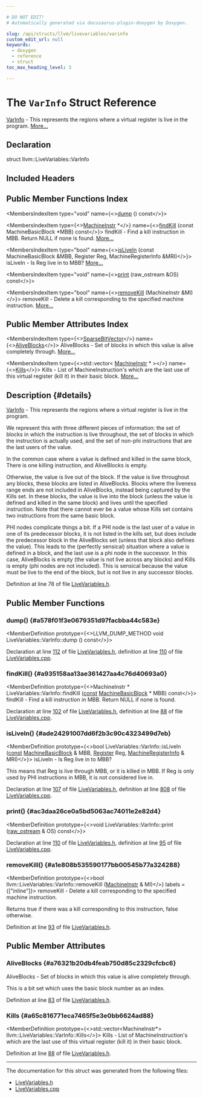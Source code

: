 ```yaml
---

# DO NOT EDIT!
# Automatically generated via docusaurus-plugin-doxygen by Doxygen.

slug: /api/structs/llvm/livevariables/varinfo
custom_edit_url: null
keywords:
  - doxygen
  - reference
  - struct
toc_max_heading_level: 3

---
```





# The `VarInfo` Struct Reference

<DoxygenPage pluginConfig={pluginConfig}>

<a href="/docs/api/structs/llvm/livevariables/varinfo">VarInfo</a> - This represents the regions where a virtual register is live in the program. <a href="#details">More...</a>

## Declaration

<CodeBlock>struct llvm::LiveVariables::VarInfo</CodeBlock>

## Included Headers

<IncludesList>
<IncludesListItem
  filePath="llvm/CodeGen/LiveVariables.h"
  permalink="/docs/api/files/include/include/llvm/include/llvm/codegen/livevariables-h"
  isLocal="true" />
</IncludesList>

## Public Member Functions Index

<MembersIndex>

<MembersIndexItem
  type="void"
  name={<><a href="#a578f01f3e0679351d97facbba44c583e">dump</a> () const</>}>
</MembersIndexItem>

<MembersIndexItem
  type={<><a href="/docs/api/classes/llvm/machineinstr">MachineInstr</a> &#42;</>}
  name={<><a href="#a935158aa13ae361427aa4c76d40693a0">findKill</a> (const MachineBasicBlock &#42;MBB) const</>}>
findKill - Find a kill instruction in MBB. Return NULL if none is found. <a href="#a935158aa13ae361427aa4c76d40693a0">More...</a>
</MembersIndexItem>

<MembersIndexItem
  type="bool"
  name={<><a href="#ade24291007dd6f2b3c90c4323499d7eb">isLiveIn</a> (const MachineBasicBlock &amp;MBB, Register Reg, MachineRegisterInfo &amp;MRI)</>}>
isLiveIn - Is Reg live in to MBB? <a href="#ade24291007dd6f2b3c90c4323499d7eb">More...</a>
</MembersIndexItem>

<MembersIndexItem
  type="void"
  name={<><a href="#ac3daa26ce0a5bd5063ac74011e2e82d4">print</a> (raw&#95;ostream &amp;OS) const</>}>
</MembersIndexItem>

<MembersIndexItem
  type="bool"
  name={<><a href="#a1e808b535590177bb00545b77a324288">removeKill</a> (MachineInstr &amp;MI)</>}>
removeKill - Delete a kill corresponding to the specified machine instruction. <a href="#a1e808b535590177bb00545b77a324288">More...</a>
</MembersIndexItem>

</MembersIndex>

## Public Member Attributes Index

<MembersIndex>

<MembersIndexItem
  type={<><a href="/docs/api/classes/llvm/sparsebitvector">SparseBitVector</a></>}
  name={<><a href="#a76321b20db4feab750d85c2329cfcbc6">AliveBlocks</a></>}>
AliveBlocks - Set of blocks in which this value is alive completely through. <a href="#a76321b20db4feab750d85c2329cfcbc6">More...</a>
</MembersIndexItem>

<MembersIndexItem
  type={<>std::vector&lt; <a href="/docs/api/classes/llvm/machineinstr">MachineInstr</a> &#42; &gt;</>}
  name={<><a href="#a65c816771eca7465f5e3e0bb6624ad88">Kills</a></>}>
Kills - List of MachineInstruction&#39;s which are the last use of this virtual register (kill it) in their basic block. <a href="#a65c816771eca7465f5e3e0bb6624ad88">More...</a>
</MembersIndexItem>

</MembersIndex>

## Description {#details}

<a href="/docs/api/structs/llvm/livevariables/varinfo">VarInfo</a> - This represents the regions where a virtual register is live in the program.

We represent this with three different pieces of information: the set of blocks in which the instruction is live throughout, the set of blocks in which the instruction is actually used, and the set of non-phi instructions that are the last users of the value.

In the common case where a value is defined and killed in the same block, There is one killing instruction, and AliveBlocks is empty.

Otherwise, the value is live out of the block. If the value is live throughout any blocks, these blocks are listed in AliveBlocks. Blocks where the liveness range ends are not included in AliveBlocks, instead being captured by the Kills set. In these blocks, the value is live into the block (unless the value is defined and killed in the same block) and lives until the specified instruction. Note that there cannot ever be a value whose Kills set contains two instructions from the same basic block.

PHI nodes complicate things a bit. If a PHI node is the last user of a value in one of its predecessor blocks, it is not listed in the kills set, but does include the predecessor block in the AliveBlocks set (unless that block also defines the value). This leads to the (perfectly sensical) situation where a value is defined in a block, and the last use is a phi node in the successor. In this case, AliveBlocks is empty (the value is not live across any blocks) and Kills is empty (phi nodes are not included). This is sensical because the value must be live to the end of the block, but is not live in any successor blocks.

Definition at line 78 of file <a href="/docs/api/files/include/include/llvm/include/llvm/codegen/livevariables-h">LiveVariables.h</a>.

<SectionDefinition>

## Public Member Functions

### dump() {#a578f01f3e0679351d97facbba44c583e}

<MemberDefinition
  prototype={<>LLVM&#95;DUMP&#95;METHOD void LiveVariables::VarInfo::dump () const</>}>

Declaration at line <a href="/docs/api/files/include/include/llvm/include/llvm/codegen/livevariables-h/#l00112">112</a> of file <a href="/docs/api/files/include/include/llvm/include/llvm/codegen/livevariables-h">LiveVariables.h</a>, definition at line <a href="/docs/api/files/lib/lib/codegen/livevariables-cpp/#l00110">110</a> of file <a href="/docs/api/files/lib/lib/codegen/livevariables-cpp">LiveVariables.cpp</a>.
</MemberDefinition>

### findKill() {#a935158aa13ae361427aa4c76d40693a0}

<MemberDefinition
  prototype={<>MachineInstr &#42; LiveVariables::VarInfo::findKill (<a href="/docs/api/files/lib/lib/target/lib/target/aarch64/aarch64promoteconstant-cpp/#a90f8350fecae261c25be85d38b451bff">const</a> <a href="/docs/api/classes/llvm/machinebasicblock">MachineBasicBlock</a> &#42; MBB) const</>}>
findKill - Find a kill instruction in MBB. Return NULL if none is found.

Declaration at line <a href="/docs/api/files/include/include/llvm/include/llvm/codegen/livevariables-h/#l00102">102</a> of file <a href="/docs/api/files/include/include/llvm/include/llvm/codegen/livevariables-h">LiveVariables.h</a>, definition at line <a href="/docs/api/files/lib/lib/codegen/livevariables-cpp/#l00088">88</a> of file <a href="/docs/api/files/lib/lib/codegen/livevariables-cpp">LiveVariables.cpp</a>.
</MemberDefinition>

### isLiveIn() {#ade24291007dd6f2b3c90c4323499d7eb}

<MemberDefinition
  prototype={<>bool LiveVariables::VarInfo::isLiveIn (<a href="/docs/api/files/lib/lib/target/lib/target/aarch64/aarch64promoteconstant-cpp/#a90f8350fecae261c25be85d38b451bff">const</a> <a href="/docs/api/classes/llvm/machinebasicblock">MachineBasicBlock</a> &amp; MBB, <a href="/docs/api/classes/llvm/register">Register</a> Reg, <a href="/docs/api/classes/llvm/machineregisterinfo">MachineRegisterInfo</a> &amp; MRI)</>}>
isLiveIn - Is Reg live in to MBB?

This means that Reg is live through MBB, or it is killed in MBB. If Reg is only used by PHI instructions in MBB, it is not considered live in.

Declaration at line <a href="/docs/api/files/include/include/llvm/include/llvm/codegen/livevariables-h/#l00107">107</a> of file <a href="/docs/api/files/include/include/llvm/include/llvm/codegen/livevariables-h">LiveVariables.h</a>, definition at line <a href="/docs/api/files/lib/lib/codegen/livevariables-cpp/#l00808">808</a> of file <a href="/docs/api/files/lib/lib/codegen/livevariables-cpp">LiveVariables.cpp</a>.
</MemberDefinition>

### print() {#ac3daa26ce0a5bd5063ac74011e2e82d4}

<MemberDefinition
  prototype={<>void LiveVariables::VarInfo::print (<a href="/docs/api/classes/llvm/raw-ostream">raw&#95;ostream</a> &amp; OS) const</>}>

Declaration at line <a href="/docs/api/files/include/include/llvm/include/llvm/codegen/livevariables-h/#l00110">110</a> of file <a href="/docs/api/files/include/include/llvm/include/llvm/codegen/livevariables-h">LiveVariables.h</a>, definition at line <a href="/docs/api/files/lib/lib/codegen/livevariables-cpp/#l00095">95</a> of file <a href="/docs/api/files/lib/lib/codegen/livevariables-cpp">LiveVariables.cpp</a>.
</MemberDefinition>

### removeKill() {#a1e808b535590177bb00545b77a324288}

<MemberDefinition
  prototype={<>bool llvm::LiveVariables::VarInfo::removeKill (<a href="/docs/api/classes/llvm/machineinstr">MachineInstr</a> &amp; MI)</>}
  labels = {["inline"]}>
removeKill - Delete a kill corresponding to the specified machine instruction.

Returns true if there was a kill corresponding to this instruction, false otherwise.

Definition at line <a href="/docs/api/files/include/include/llvm/include/llvm/codegen/livevariables-h/#l00093">93</a> of file <a href="/docs/api/files/include/include/llvm/include/llvm/codegen/livevariables-h">LiveVariables.h</a>.
</MemberDefinition>

</SectionDefinition>

<SectionDefinition>

## Public Member Attributes

### AliveBlocks {#a76321b20db4feab750d85c2329cfcbc6}

<MemberDefinition
  prototype="SparseBitVector llvm::LiveVariables::VarInfo::AliveBlocks">
AliveBlocks - Set of blocks in which this value is alive completely through.

This is a bit set which uses the basic block number as an index.

Definition at line <a href="/docs/api/files/include/include/llvm/include/llvm/codegen/livevariables-h/#l00083">83</a> of file <a href="/docs/api/files/include/include/llvm/include/llvm/codegen/livevariables-h">LiveVariables.h</a>.
</MemberDefinition>

### Kills {#a65c816771eca7465f5e3e0bb6624ad88}

<MemberDefinition
  prototype={<>std::vector&lt;MachineInstr&#42;&gt; llvm::LiveVariables::VarInfo::Kills</>}>
Kills - List of MachineInstruction&#39;s which are the last use of this virtual register (kill it) in their basic block.

Definition at line <a href="/docs/api/files/include/include/llvm/include/llvm/codegen/livevariables-h/#l00088">88</a> of file <a href="/docs/api/files/include/include/llvm/include/llvm/codegen/livevariables-h">LiveVariables.h</a>.
</MemberDefinition>

</SectionDefinition>

<hr/>

The documentation for this struct was generated from the following files:

<ul>
<li><a href="/docs/api/files/include/include/llvm/include/llvm/codegen/livevariables-h">LiveVariables.h</a></li>
<li><a href="/docs/api/files/lib/lib/codegen/livevariables-cpp">LiveVariables.cpp</a></li>
</ul>

</DoxygenPage>
